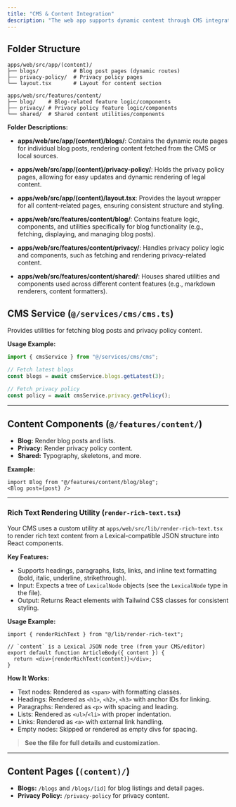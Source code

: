 ```yaml
---
title: "CMS & Content Integration"
description: "The web app supports dynamic content through CMS integration and content components."
---
```


## Folder Structure

```text
apps/web/src/app/(content)/
├── blogs/           # Blog post pages (dynamic routes)
├── privacy-policy/  # Privacy policy pages
└── layout.tsx       # Layout for content section

apps/web/src/features/content/
├── blog/    # Blog-related feature logic/components
├── privacy/ # Privacy policy feature logic/components
└── shared/  # Shared content utilities/components
```

**Folder Descriptions:**

- **apps/web/src/app/(content)/blogs/**: Contains the dynamic route pages for individual blog posts, rendering content fetched from the CMS or local sources.
- **apps/web/src/app/(content)/privacy-policy/**: Holds the privacy policy pages, allowing for easy updates and dynamic rendering of legal content.
- **apps/web/src/app/(content)/layout.tsx**: Provides the layout wrapper for all content-related pages, ensuring consistent structure and styling.

- **apps/web/src/features/content/blog/**: Contains feature logic, components, and utilities specifically for blog functionality (e.g., fetching, displaying, and managing blog posts).
- **apps/web/src/features/content/privacy/**: Handles privacy policy logic and components, such as fetching and rendering privacy-related content.
- **apps/web/src/features/content/shared/**: Houses shared utilities and components used across different content features (e.g., markdown renderers, content formatters).

## CMS Service (`@/services/cms/cms.ts`)

Provides utilities for fetching blog posts and privacy policy content.

**Usage Example:**

```ts
import { cmsService } from "@/services/cms/cms";

// Fetch latest blogs
const blogs = await cmsService.blogs.getLatest(3);

// Fetch privacy policy
const policy = await cmsService.privacy.getPolicy();
```

---

## Content Components (`@/features/content/`)

- **Blog:** Render blog posts and lists.
- **Privacy:** Render privacy policy content.
- **Shared:** Typography, skeletons, and more.

**Example:**

```tsx
import Blog from "@/features/content/blog/blog";
<Blog post={post} />
```

---

### Rich Text Rendering Utility (`render-rich-text.tsx`)

Your CMS uses a custom utility at `apps/web/src/lib/render-rich-text.tsx` to render rich text content from a Lexical-compatible JSON structure into React components.

**Key Features:**
- Supports headings, paragraphs, lists, links, and inline text formatting (bold, italic, underline, strikethrough).
- Input: Expects a tree of `LexicalNode` objects (see the `LexicalNode` type in the file).
- Output: Returns React elements with Tailwind CSS classes for consistent styling.

**Usage Example:**
```tsx
import { renderRichText } from "@/lib/render-rich-text";

// `content` is a Lexical JSON node tree (from your CMS/editor)
export default function ArticleBody({ content }) {
  return <div>{renderRichText(content)}</div>;
}
```

**How It Works:**
- Text nodes: Rendered as `<span>` with formatting classes.
- Headings: Rendered as `<h1>`, `<h2>`, `<h3>` with anchor IDs for linking.
- Paragraphs: Rendered as `<p>` with spacing and leading.
- Lists: Rendered as `<ul>`/`<li>` with proper indentation.
- Links: Rendered as `<a>` with external link handling.
- Empty nodes: Skipped or rendered as empty divs for spacing.

>**See the file for full details and customization.**
---
## Content Pages (`(content)/`)

- **Blogs:** `/blogs` and `/blogs/[id]` for blog listings and detail pages.
- **Privacy Policy:** `/privacy-policy` for privacy content.